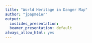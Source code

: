 ```yaml
---
title: "World Heritage in Danger Map"
author: "jpapmeier"
output:
  ioslides_presentation:
  beamer_presentation: default
always_allow_html: yes
---
```


```r

```

